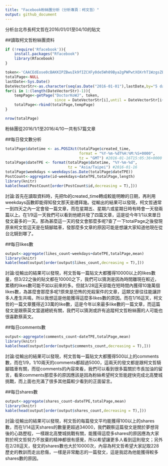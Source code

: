 ```yaml
---
title: "Facebook粉絲團分析（分析專頁：柯文哲）"
output: github_document
---
```

分析台北市長柯文哲在2016/01/01至04/10的貼文


##讀取柯文哲粉絲團資料
```r
if (!require('Rfacebook')){
    install.packages("Rfacebook")
    library(Rfacebook)
}
```

```r
token<-'CAACEdEose0cBAKKIPZBwuIk9fIZCXFy0de5Wh09Bya2gPWPwtXOXrhT1WzgsZBmK0XukdjuZCXLoZCV8X8ywKqig7gEvZBQjMa5JTBdAvbgk5hVZBnY7lH0NKRZAaGSV7NQb9mmCuRWxOZB3BqhTSfd26iC2TbvFyFZADVBvZAIdiZAwwdh0086lSO2BcECiscAEihm0co1mGz8E1W7D8lr2cWU9'
totalPage<-NULL
lastDate<-Sys.Date()
DateVectorStr<-as.character(seq(as.Date("2016-01-01"),lastDate,by="5 days"))
for(i in 1:(length(DateVectorStr)-1)){
    tempPage<-getPage("DoctorKoWJ", token,
                      since = DateVectorStr[i],until = DateVectorStr[i+1])
    totalPage<-rbind(totalPage,tempPage)
}
```

```r
nrow(totalPage)
```


粉絲團從2016/1/1至2016/4/10一共有57篇文章

##每日發文數分析
```r
totalPage$datetime <- as.POSIXct(totalPage$created_time, 
                                 format = "%Y-%m-%dT%H:%M:%S+0000", 
                                 tz = "GMT") #2016-01-16T15:05:36+0000
totalPage$dateTPE <- format(totalPage$datetime, "%Y-%m-%d", 
                            tz = "Asia/Taipei") #2016-01-16
totalPage$weekdays <-weekdays(as.Date(totalPage$dateTPE))
PostCount<-aggregate(id~weekdays+dateTPE,totalPage,length)
library(knitr)
kable(head(PostCount[order(PostCount$id,decreasing = T),]))
```

討論:首先在讀取資料時，先把fb的created_time轉成較能明瞭的日期，再利用weekdays函數即能得知發文那天是禮拜幾。從輸出的結果可以發現，柯文哲通常一到四天之內一定會發一篇文章，而在星期五、星期六或星期日時有時會一天發兩篇以上。在1/9這一天我們可以看到他總共發了四篇文章，這是從今年1/1以來單日發文最多的一天。那為甚麼這一天的發文會那麼多呢?查了一下totalPage之後發現原來柯文哲這天是在騎腳踏車，發那麼多文章的原因可能是想讓大家知道他現在從台北騎到哪了。

##每日likes數
```r
output<-aggregate(likes_count~weekdays+dateTPE,totalPage,mean)
library(knitr)
kable(head(output[order(output$likes_count,decreasing = T),]))
```

討論:從輸出的結果可以發現，柯文哲每一篇貼文大都獲得10000以上的likes數量，但3/22之後的貼文都在10000之下，我們可以猜測是因為時間離現在較近，累積的likes數可能不如以前來的多。但就3/28這天卻能在短時間內獲得10幾萬個likes數，為甚麼會那麼多呢?原來是恐怖的兇殺案件的文章，這類文章往往能讓許多人產生共鳴，所以我想這是他能獲得這麼多likes數的原因。而在1/16這天，柯文哲的一篇文章獲得近33萬的like數，這是今年以來最多like數的一篇文章，而這篇發文是跟蔡英文當選總統有關，我們可以猜測或許有追蹤柯文哲粉絲團的人可能也很喜歡蔡英文。

##每日comments數
```r
output<-aggregate(comments_count~dateTPE,totalPage,mean)
library(knitr)
kable(head(output[order(output$comments_count,decreasing = T),]))
```

討論:從輸出的結果可以發現，柯文哲每一篇貼文大都獲得500以上的comments數，而在1/9，1/10兩天的comments都超過5000，這兩天的發文都是跟柯文哲騎腳踏車有關，而從comments的內容來看，我們可以看到很多篇關於市長加油的留言，看來comments那麼多的原因應該是因為粉絲希望柯文哲能趕快完成北高雙城挑戰，而上面也充滿了很多其他篇較少看到的正面留言。

##每日shares數
```r
output<-aggregate(shares_count~dateTPE,totalPage,mean)
library(knitr)
kable(head(output[order(output$shares_count,decreasing = T),]))
```

討論:從輸出的結果可以發現，柯文哲的每篇發文平均能獲得100以上的shares數，而在1/14這天shares的數量更超過34000，我們觀察這篇發文是關於夢想背後的心路歷程，一樣跟北高雙城挑戰有關，能獲得這麼多shares的原因應為大家對於柯文哲努力不放棄的精神都很有感覺，所以希望讓更多人看到這則發文；另外在2/28這天，發文的shares數也大於10000次，內容為柯文哲希望大家記取228歷史的教訓而走出悲傷，一樣是非常勵志的一篇發文，這是我認為他能獲得較多shares數的原因。